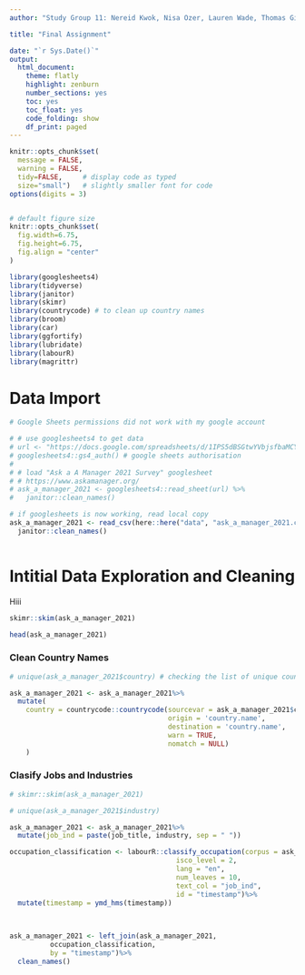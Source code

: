 ```yaml
---
author: "Study Group 11: Nereid Kwok, Nisa Ozer, Lauren Wade, Thomas Giannetti-Fakhouri, Kazmer Nagy-Betegh, Chandrime Tolia"

title: "Final Assignment"

date: "`r Sys.Date()`"
output:
  html_document:
    theme: flatly
    highlight: zenburn
    number_sections: yes
    toc: yes
    toc_float: yes
    code_folding: show
    df_print: paged
---
```


```r
knitr::opts_chunk$set(
  message = FALSE, 
  warning = FALSE, 
  tidy=FALSE,     # display code as typed
  size="small")   # slightly smaller font for code
options(digits = 3)


# default figure size
knitr::opts_chunk$set(
  fig.width=6.75, 
  fig.height=6.75,
  fig.align = "center"
)
```

```r

library(googlesheets4)
library(tidyverse)
library(janitor) 
library(skimr)
library(countrycode) # to clean up country names
library(broom)
library(car)
library(ggfortify)
library(lubridate)
library(labourR)
library(magrittr)
```



# Data Import

```r

# Google Sheets permissions did not work with my google account

# # use googlesheets4 to get data
# url <- "https://docs.google.com/spreadsheets/d/1IPS5dBSGtwYVbjsfbaMCYIWnOuRmJcbequohNxCyGVw/edit?resourcekey#gid=1625408792"
# googlesheets4::gs4_auth() # google sheets authorisation
# 
# # load "Ask a A Manager 2021 Survey" googlesheet
# # https://www.askamanager.org/
# ask_a_manager_2021 <- googlesheets4::read_sheet(url) %>% 
#   janitor::clean_names()

# if googlesheets is now working, read local copy
ask_a_manager_2021 <- read_csv(here::here("data", "ask_a_manager_2021.csv"))%>%
  janitor::clean_names()
  
```

# Intitial Data Exploration and Cleaning

Hiii 

```r

skimr::skim(ask_a_manager_2021)

head(ask_a_manager_2021)
```

### Clean Country Names

```r

# unique(ask_a_manager_2021$country) # checking the list of unique country codes reveals that country names are inconsistent across the data

ask_a_manager_2021 <- ask_a_manager_2021%>%
  mutate(
    country = countrycode::countrycode(sourcevar = ask_a_manager_2021$country, 
                                       origin = 'country.name', 
                                       destination = 'country.name', 
                                       warn = TRUE, 
                                       nomatch = NULL)
    )
```

### Clasify Jobs and Industries

```r
# skimr::skim(ask_a_manager_2021)

# unique(ask_a_manager_2021$industry)

ask_a_manager_2021 <- ask_a_manager_2021%>%
  mutate(job_ind = paste(job_title, industry, sep = " "))

occupation_classification <- labourR::classify_occupation(corpus = ask_a_manager_2021, 
                                         isco_level = 2, 
                                         lang = "en",
                                         num_leaves = 10,
                                         text_col = "job_ind",
                                         id = "timestamp")%>%
  mutate(timestamp = ymd_hms(timestamp))
  

 
ask_a_manager_2021 <- left_join(ask_a_manager_2021,
          occupation_classification,
          by = "timestamp")%>%
  clean_names()

```

```r


```


```r


```


